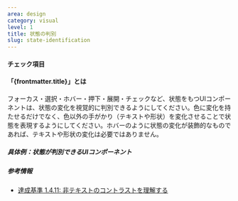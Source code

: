 ```yaml
---
area: design
category: visual
level: 1
title: 状態の判別
slug: state-identification
---
```



#### チェック項目

<Checkpoint title="UIが状態を表現するとき、テキストや形状の変化で状態を判別できるようにする" />

#### 「{frontmatter.title}」とは

フォーカス・選択・ホバー・押下・展開・チェックなど、状態をもつUIコンポーネントは、状態の変化を視覚的に判別できるようにしてください。色に変化を持たせるだけでなく、色以外の手がかり（テキストや形状）を変化させることで状態を表現するようにしてください。ホバーのように状態の変化が装飾的なものであれば、テキストや形状の変化は必要ではありません。

##### 具体例：状態が判別できるUIコンポーネント

<Cases>
  <Case type="good" title="押下状態がアイコンの変化でわかる"></Case>
  <Case type="good" title="チェック状態がアイコンの変化でわかる"></Case>
  <Case type="good" title="展開状態がアイコンの変化でわかる"></Case>
  <Case type="good" title="フォーカス状態が枠線の変化でわかる"></Case>
  <Case type="good" title="選択状態が塗りの変化でわかる"></Case>
</Cases>

##### 参考情報

- [達成基準 1.4.11: 非テキストのコントラストを理解する](https://waic.jp/translations/WCAG21/Understanding/non-text-contrast.html)
